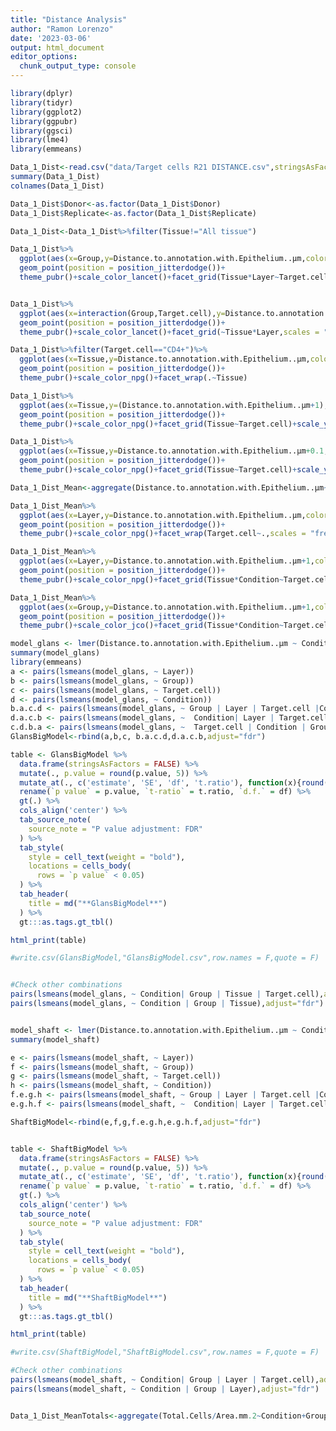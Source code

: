 ```yaml
---
title: "Distance Analysis"
author: "Ramon Lorenzo"
date: '2023-03-06'
output: html_document
editor_options: 
  chunk_output_type: console
---
```



```r
library(dplyr)
library(tidyr)
library(ggplot2)
library(ggpubr)
library(ggsci)
library(lme4)
library(emmeans)

Data_1_Dist<-read.csv("data/Target cells R21 DISTANCE.csv",stringsAsFactors = T)
summary(Data_1_Dist)
colnames(Data_1_Dist)

Data_1_Dist$Donor<-as.factor(Data_1_Dist$Donor)
Data_1_Dist$Replicate<-as.factor(Data_1_Dist$Replicate)

Data_1_Dist<-Data_1_Dist%>%filter(Tissue!="All tissue")

Data_1_Dist%>%
  ggplot(aes(x=Group,y=Distance.to.annotation.with.Epithelium..µm,color=Target.cell))+geom_boxplot(,outlier.shape = NA)+
  geom_point(position = position_jitterdodge())+
  theme_pubr()+scale_color_lancet()+facet_grid(Tissue*Layer~Target.cell,scales = "free")+rotate_x_text(90)


Data_1_Dist%>%
  ggplot(aes(x=interaction(Group,Target.cell),y=Distance.to.annotation.with.Epithelium..µm,color=Target.cell))+geom_boxplot(,outlier.shape = NA)+
  geom_point(position = position_jitterdodge())+
  theme_pubr()+scale_color_lancet()+facet_grid(~Tissue*Layer,scales = "free")+rotate_x_text(45)

Data_1_Dist%>%filter(Target.cell=="CD4+")%>%
  ggplot(aes(x=Tissue,y=Distance.to.annotation.with.Epithelium..µm,color=Group))+geom_boxplot(,outlier.shape = NA)+
  geom_point(position = position_jitterdodge())+
  theme_pubr()+scale_color_npg()+facet_wrap(.~Tissue)

Data_1_Dist%>%
  ggplot(aes(x=Tissue,y=(Distance.to.annotation.with.Epithelium..µm+1),color=Group))+geom_boxplot(,outlier.shape = NA)+
  geom_point(position = position_jitterdodge())+
  theme_pubr()+scale_color_npg()+facet_grid(Tissue~Target.cell)+scale_y_log10()+rotate_x_text(45)

Data_1_Dist%>%
  ggplot(aes(x=Tissue,y=Distance.to.annotation.with.Epithelium..µm+0.1,color=Group))+geom_boxplot(,outlier.shape = NA)+
  geom_point(position = position_jitterdodge())+
  theme_pubr()+scale_color_npg()+facet_grid(Tissue~Target.cell)+scale_y_log10()+rotate_x_text(45)

Data_1_Dist_Mean<-aggregate(Distance.to.annotation.with.Epithelium..µm~Condition+Group+Layer+Donor+Tissue+Target.cell, data = Data_1_Dist,mean)

Data_1_Dist_Mean%>%
  ggplot(aes(x=Layer,y=Distance.to.annotation.with.Epithelium..µm,color=interaction(Group,Condition)))+geom_boxplot(,outlier.shape = NA)+
  geom_point(position = position_jitterdodge())+
  theme_pubr()+scale_color_npg()+facet_wrap(Target.cell~.,scales = "free")

Data_1_Dist_Mean%>%
  ggplot(aes(x=Layer,y=Distance.to.annotation.with.Epithelium..µm+1,color=Group))+geom_boxplot(,outlier.shape = NA)+
  geom_point(position = position_jitterdodge())+
  theme_pubr()+scale_color_npg()+facet_grid(Tissue*Condition~Target.cell)+scale_y_log10()+rotate_x_text(45)

Data_1_Dist_Mean%>%
  ggplot(aes(x=Group,y=Distance.to.annotation.with.Epithelium..µm+1,color=Layer))+geom_boxplot(,outlier.shape = NA)+
  geom_point(position = position_jitterdodge())+
  theme_pubr()+scale_color_jco()+facet_grid(Tissue*Condition~Target.cell)+scale_y_log10()

model_glans <- lmer(Distance.to.annotation.with.Epithelium..µm ~ Condition*Group*Layer*Target.cell+(1|Donor), filter(Data_1_Dist_Mean,Tissue=="Glans"))
summary(model_glans)
library(emmeans)
a <- pairs(lsmeans(model_glans, ~ Layer))
b <- pairs(lsmeans(model_glans, ~ Group))
c <- pairs(lsmeans(model_glans, ~ Target.cell))
d <- pairs(lsmeans(model_glans, ~ Condition))
b.a.c.d <- pairs(lsmeans(model_glans, ~ Group | Layer | Target.cell |Condition))
d.a.c.b <- pairs(lsmeans(model_glans, ~  Condition| Layer | Target.cell | Group))
c.d.b.a <- pairs(lsmeans(model_glans, ~  Target.cell | Condition | Group | Layer ))
GlansBigModel<-rbind(a,b,c, b.a.c.d,d.a.c.b,adjust="fdr")

table <- GlansBigModel %>%
  data.frame(stringsAsFactors = FALSE) %>%
  mutate(., p.value = round(p.value, 5)) %>%
  mutate_at(., c('estimate', 'SE', 'df', 't.ratio'), function(x){round(x, 2)}) %>%
  rename(`p value` = p.value, `t-ratio` = t.ratio, `d.f.` = df) %>%
  gt(.) %>%
  cols_align('center') %>%
  tab_source_note(
    source_note = "P value adjustment: FDR"
  ) %>%
  tab_style(
    style = cell_text(weight = "bold"),
    locations = cells_body(
      rows = `p value` < 0.05)
  ) %>%
  tab_header(
    title = md("**GlansBigModel**")
  ) %>%
  gt:::as.tags.gt_tbl()

html_print(table)

#write.csv(GlansBigModel,"GlansBigModel.csv",row.names = F,quote = F)


#Check other combinations
pairs(lsmeans(model_glans, ~ Condition| Group | Tissue | Target.cell),adjust="fdr")
pairs(lsmeans(model_glans, ~ Condition | Group | Tissue),adjust="fdr")


model_shaft <- lmer(Distance.to.annotation.with.Epithelium..µm ~ Condition*Group*Layer*Target.cell+(1|Donor), filter(Data_1_Dist_Mean,Tissue=="Shaft"))
summary(model_shaft)

e <- pairs(lsmeans(model_shaft, ~ Layer))
f <- pairs(lsmeans(model_shaft, ~ Group))
g <- pairs(lsmeans(model_shaft, ~ Target.cell))
h <- pairs(lsmeans(model_shaft, ~ Condition))
f.e.g.h <- pairs(lsmeans(model_shaft, ~ Group | Layer | Target.cell |Condition))
e.g.h.f <- pairs(lsmeans(model_shaft, ~  Condition| Layer | Target.cell | Group))

ShaftBigModel<-rbind(e,f,g,f.e.g.h,e.g.h.f,adjust="fdr")


table <- ShaftBigModel %>%
  data.frame(stringsAsFactors = FALSE) %>%
  mutate(., p.value = round(p.value, 5)) %>%
  mutate_at(., c('estimate', 'SE', 'df', 't.ratio'), function(x){round(x, 2)}) %>%
  rename(`p value` = p.value, `t-ratio` = t.ratio, `d.f.` = df) %>%
  gt(.) %>%
  cols_align('center') %>%
  tab_source_note(
    source_note = "P value adjustment: FDR"
  ) %>%
  tab_style(
    style = cell_text(weight = "bold"),
    locations = cells_body(
      rows = `p value` < 0.05)
  ) %>%
  tab_header(
    title = md("**ShaftBigModel**")
  ) %>%
  gt:::as.tags.gt_tbl()

html_print(table)

#write.csv(ShaftBigModel,"ShaftBigModel.csv",row.names = F,quote = F)

#Check other combinations
pairs(lsmeans(model_shaft, ~ Condition| Group | Layer | Target.cell),adjust="fdr")
pairs(lsmeans(model_shaft, ~ Condition | Group | Layer),adjust="fdr")


Data_1_Dist_MeanTotals<-aggregate(Total.Cells/Area.mm.2~Condition+Group+Tissue+Donor+Layer+Target.cell, data = Data_1_Dist,mean)



```


